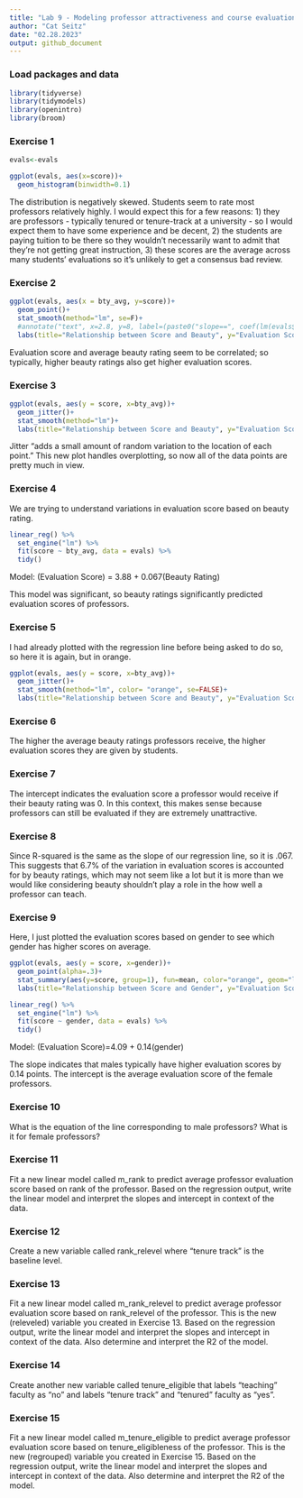 ```yaml
---
title: "Lab 9 - Modeling professor attractiveness and course evaluations"
author: "Cat Seitz"
date: "02.28.2023"
output: github_document
---
```


### Load packages and data

```r
library(tidyverse) 
library(tidymodels)
library(openintro)
library(broom)
```

### Exercise 1

```r

evals<-evals

ggplot(evals, aes(x=score))+
  geom_histogram(binwidth=0.1)

```

The distribution is negatively skewed. Students seem to rate most professors relatively highly. I would expect this for a few reasons: 1) they are professors - typically tenured or tenure-track at a university - so I would expect them to have some experience and be decent, 2) the students are paying tuition to be there so they wouldn't necessarily want to admit that they're not getting great instruction, 3) these scores are the average across many students' evaluations so it's unlikely to get a consensus bad review. 


### Exercise 2

```r

ggplot(evals, aes(x = bty_avg, y=score))+
  geom_point()+
  stat_smooth(method="lm", se=F)+
  #annotate("text", x=2.8, y=8, label=(paste0("slope==", coef(lm(evals$score~evals$bty_avg))[2])), parse=TRUE)+
  labs(title="Relationship between Score and Beauty", y="Evaluation Score", x="Average Beauty Rating")

```

Evaluation score and average beauty rating seem to be correlated; so typically, higher beauty ratings also get higher evaluation scores. 


### Exercise 3


```r

ggplot(evals, aes(y = score, x=bty_avg))+
  geom_jitter()+
  stat_smooth(method="lm")+
  labs(title="Relationship between Score and Beauty", y="Evaluation Score", x="Average Beauty Rating")

```

Jitter "adds a small amount of random variation to the location of each point." This new plot handles overplotting, so now all of the data points are pretty much in view. 


### Exercise 4

We are trying to understand variations in evaluation score based on beauty rating. 

```r

linear_reg() %>%
  set_engine("lm") %>%
  fit(score ~ bty_avg, data = evals) %>%
  tidy()

```

Model: (Evaluation Score) = 3.88 + 0.067(Beauty Rating)

This model was significant, so beauty ratings significantly predicted evaluation scores of professors. 

### Exercise 5

I had already plotted with the regression line before being asked to do so, so here it is again, but in orange. 

```r

ggplot(evals, aes(y = score, x=bty_avg))+
  geom_jitter()+
  stat_smooth(method="lm", color= "orange", se=FALSE)+
  labs(title="Relationship between Score and Beauty", y="Evaluation Score", x="Average Beauty Rating")

```

### Exercise 6

The higher the average beauty ratings professors receive, the higher evaluation scores they are given by students. 


### Exercise 7 

The intercept indicates the evaluation score a professor would receive if their beauty rating was 0. In this context, this makes sense because professors can still be evaluated if they are extremely unattractive.

### Exercise 8 

Since R-squared is the same as the slope of our regression line, so it is .067. This suggests that 6.7% of the variation in evaluation scores is accounted for by beauty ratings, which may not seem like a lot but it is more than we would like considering beauty shouldn't play a role in the how well a professor can teach. 

### Exercise 9 

Here, I just plotted the evaluation scores based on gender to see which gender has higher scores on average. 

```r

ggplot(evals, aes(y = score, x=gender))+
  geom_point(alpha=.3)+
  stat_summary(aes(y=score, group=1), fun=mean, color="orange", geom="line", group=1)+
  labs(title="Relationship between Score and Gender", y="Evaluation Score", x="Gender")

```

```r

linear_reg() %>%
  set_engine("lm") %>%
  fit(score ~ gender, data = evals) %>%
  tidy()

```

Model: (Evaluation Score)=4.09 + 0.14(gender)

The slope indicates that males typically have higher evaluation scores by 0.14 points. The intercept is the average evaluation score of the female professors. 


### Exercise 10 

What is the equation of the line corresponding to male professors? What is it for female professors?

### Exercise 11

Fit a new linear model called m_rank to predict average professor evaluation score based on rank of the professor. Based on the regression output, write the linear model and interpret the slopes and intercept in context of the data.

### Exercise 12

Create a new variable called rank_relevel where "tenure track" is the baseline level.

### Exercise 13

Fit a new linear model called m_rank_relevel to predict average professor evaluation score based on rank_relevel of the professor. This is the new (releveled) variable you created in Exercise 13. Based on the regression output, write the linear model and interpret the slopes and intercept in context of the data. Also determine and interpret the R2 of the model.

### Exercise 14

Create another new variable called tenure_eligible that labels "teaching" faculty as "no" and labels "tenure track" and "tenured" faculty as "yes".

### Exercise 15

Fit a new linear model called m_tenure_eligible to predict average professor evaluation score based on tenure_eligibleness of the professor. This is the new (regrouped) variable you created in Exercise 15. Based on the regression output, write the linear model and interpret the slopes and intercept in context of the data. Also determine and interpret the R2 of the model.








































